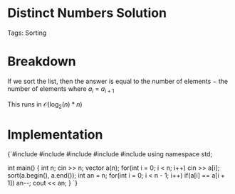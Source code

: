 


<Sidebar moduleId={moduleId} /> 

# Distinct Numbers Solution

Tags: Sorting

# Breakdown

If we sort the list, then the answer is equal to the number of elements $-$ the number of elements where 
$a$<sub>$i$</sub> $=$ $a$<sub>$i+1$</sub>

This runs in $\mathcal{O}(\log_2(n)*n)$

# Implementation

<div style={{ transform: 'translateX(150px)' }}>
  <SyntaxHighlighter language="cpp" style={okaidia}>
{`#include <cmath>
#include <cstdio>
#include <vector>
#include <iostream>
#include <algorithm>
using namespace std;

int main() {
    int n; cin >> n; 
    vector<int> a(n); 
    for(int i = 0; i < n; i++) cin >> a[i]; 
    sort(a.begin(), a.end()); 
    int an = n; 
    for(int i = 0; i < n - 1; i++) if(a[i] == a[i + 1]) an--; 
    cout << an; 
}
`}
  </SyntaxHighlighter>
</div>
